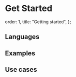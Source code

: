 # Get Started

  order: 1,
  title: "Getting started",
};

## Languages

<Cards>
  <Card file="./languages/sql.mdx" root="getting-started" icon="sql.svg" />
  <Card
    file="./languages/nextjs.mdx"
    root="getting-started"
    icon="nextjs.svg"
  />
  <Card file="./languages/node.mdx" root="getting-started" icon="node.svg" />
  <Card
    file="./languages/drizzle.mdx"
    root="getting-started"
    icon="drizzle.svg"
  />
  <Card
    file="./languages/prisma.mdx"
    root="getting-started"
    icon="prisma.svg"
  />
  <Card
    file="./languages/python.mdx"
    root="getting-started"
    icon="python.svg"
  />
</Cards>

## Examples

<Cards>
  <Card
    file="./examples/chat_with_pdf.mdx"
    root="getting-started"
    icon="chat.svg"
  />
  <Card
    file="./examples/code_assistant.mdx"
    root="getting-started"
    icon="vector.svg"
  />
</Cards>

## Use cases

<Cards>
  <Card
    file="./usecases/lead-management.mdx"
    root="getting-started"
    icon="lead.svg"
  />
  <Card
    file="./usecases/issue-tracking.mdx"
    root="getting-started"
    icon="issue.svg"
  />
  <Card file="./usecases/slack.mdx" root="getting-started" icon="slack.webp" />
  <Card
    file="./usecases/expensify.mdx"
    root="getting-started"
    icon="expensify.svg"
  />
  <Card
    file="./usecases/tripactions.mdx"
    root="getting-started"
    icon="tripactions.png"
  />
  <Card
    file="./usecases/schoology.mdx"
    root="getting-started"
    icon="schoology.png"
  />
</Cards>
